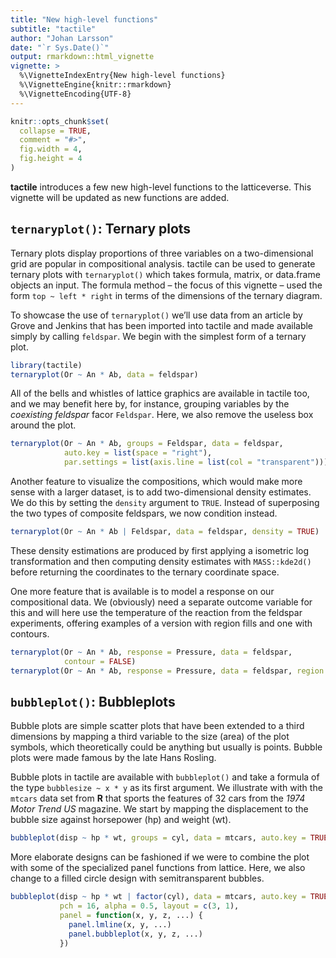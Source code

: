 ---
title: "New high-level functions"
subtitle: "tactile"
author: "Johan Larsson"
date: "`r Sys.Date()`"
output: rmarkdown::html_vignette
vignette: >
  %\VignetteIndexEntry{New high-level functions}
  %\VignetteEngine{knitr::rmarkdown}
  %\VignetteEncoding{UTF-8}
---

```{r setup, include = FALSE}
knitr::opts_chunk$set(
  collapse = TRUE,
  comment = "#>",
  fig.width = 4,
  fig.height = 4
)
```

**tactile** introduces a few new high-level functions to the latticeverse.
This vignette will be updated as new functions are added.

## `ternaryplot()`: Ternary plots

Ternary plots display proportions of three variables on a two-dimensional grid
are popular in compositional analysis. tactile can be used to generate 
ternary plots with `ternaryplot()` which takes formula, matrix, or 
data.frame objects an input. The formula method -- the focus of this 
vignette -- used the form `top ~ left * right` in terms of the
dimensions of the ternary diagram. 

To showcase the use of `ternaryplot()` we'll use data from an article
by Grove and Jenkins that has been imported into tactile and made available
simply by calling `feldspar`. We begin with the simplest form of a 
ternary plot.

```{r ternaryplot1}
library(tactile)
ternaryplot(Or ~ An * Ab, data = feldspar)
```

All of the bells and whistles of lattice graphics are available in tactile too,
and we may benefit here by, for instance, grouping variables by the
*coexisting feldspar* facor `Feldspar`. Here, we also remove the useless
box around the plot.

```{r ternaryplot2, fig.width = 7}
ternaryplot(Or ~ An * Ab, groups = Feldspar, data = feldspar,
            auto.key = list(space = "right"),
            par.settings = list(axis.line = list(col = "transparent")))
```

Another feature to visualize the compositions, which would make more sense
with a larger dataset, is to add two-dimensional density estimates. We do this 
by setting the `density` argument to `TRUE`. Instead of superposing the
two types of composite feldspars, we now condition instead.

```{r ternaryplot3, fig.width = 7}
ternaryplot(Or ~ An * Ab | Feldspar, data = feldspar, density = TRUE)
```

These density estimations are produced by first applying a isometric
log transformation and then computing density estimates with `MASS::kde2d()`
before returning the coordinates to the ternary coordinate space.

One more feature that is available is to model a response on our
compositional data. We (obviously) need a separate outcome variable for this
and will here use the temperature of the reaction from the feldspar 
experiments, offering examples of a version with region fills and one
with contours.

```{r ternaryplot4, fig.show = "hold"}
ternaryplot(Or ~ An * Ab, response = Pressure, data = feldspar,
            contour = FALSE)
ternaryplot(Or ~ An * Ab, response = Pressure, data = feldspar, region = FALSE)
```


## `bubbleplot()`: Bubbleplots

Bubble plots are simple scatter plots that have been extended to a third
dimensions by mapping a third variable to the size (area) of the plot symbols,
which theoretically could be anything but usually is points. Bubble plots were
made famous by the late Hans Rosling. 

Bubble plots in tactile are available with `bubbleplot()` and
take a formula of the type `bubblesize ~ x * y` as its first argument. We
illustrate with with the `mtcars` data set from **R** that sports the
features of 32 cars from the *1974 Motor Trend US* magazine. We start
by mapping the displacement to the bubble size against horsepower (hp) 
and weight (wt).

```{r bubbleplot1, fig.width = 6}
bubbleplot(disp ~ hp * wt, groups = cyl, data = mtcars, auto.key = TRUE)
```

More elaborate designs can be fashioned if we were to combine the plot
with some of the specialized panel functions from lattice. Here, we also
change to a filled circle design with semitransparent bubbles.

```{r bubbleplot2, fig.width = 7, fig.height = 3.5}
bubbleplot(disp ~ hp * wt | factor(cyl), data = mtcars, auto.key = TRUE,
           pch = 16, alpha = 0.5, layout = c(3, 1),
           panel = function(x, y, z, ...) {
             panel.lmline(x, y, ...)
             panel.bubbleplot(x, y, z, ...)
           })
```


